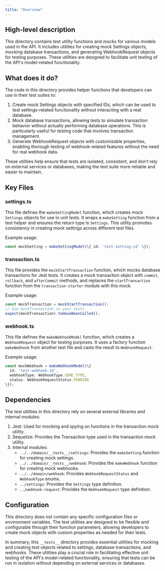 ```yaml
---
title: "Overview"
---
```


## High-level description
This directory contains test utility functions and mocks for various models used in the API. It includes utilities for creating mock Settings objects, mocking database transactions, and generating WebhookRequest objects for testing purposes. These utilities are designed to facilitate unit testing of the API's model-related functionality.

## What does it do?
The code in this directory provides helper functions that developers can use in their test suites to:

1. Create mock Settings objects with specified IDs, which can be used to test settings-related functionality without interacting with a real database.
2. Mock database transactions, allowing tests to simulate transaction behavior without actually performing database operations. This is particularly useful for testing code that involves transaction management.
3. Generate WebhookRequest objects with customizable properties, enabling thorough testing of webhook-related features without the need for real webhook data.

These utilities help ensure that tests are isolated, consistent, and don't rely on external services or databases, making the test suite more reliable and easier to maintain.

## Key Files

### settings.ts
This file defines the `makeSettingModel` function, which creates mock `Settings` objects for use in unit tests. It wraps a `makeSetting` function from a test helper and ensures the return type is `Settings`. This utility promotes consistency in creating mock settings across different test files.

Example usage:
```typescript
const mockSetting = makeSettingModel(\{ id: 'test-setting-id' \});
```

### transaction.ts
This file provides the `mockStartTransaction` function, which mocks database transactions for Jest tests. It creates a mock transaction object with `commit`, `rollback`, and `afterCommit` methods, and replaces the `startTransaction` function from the `transaction-starter` module with this mock.

Example usage:
```typescript
const mockTransaction = mockStartTransaction();
// Use mockTransaction in your tests
expect(mockTransaction).toHaveBeenCalled();
```

### webhook.ts
This file defines the `makeWebhookModel` function, which creates a `WebhookRequest` object for testing purposes. It uses a factory function `makeWebhook` from another test file and casts the result to `WebhookRequest`.

Example usage:
```typescript
const mockWebhook = makeWebhookModel(\{
  id: 'test-webhook-id',
  webhookType: WebhookType.SOME_TYPE,
  status: WebhookRequestStatus.PENDING
\});
```

## Dependencies
The test utilities in this directory rely on several external libraries and internal modules:

1. Jest: Used for mocking and spying on functions in the transaction mock utility.
2. Sequelize: Provides the Transaction type used in the transaction mock utility.
3. Internal modules:
   - `../../domain/__tests__/settings`: Provides the `makeSetting` function for creating mock settings.
   - `../../domain/__tests__/webhook`: Provides the `makeWebhook` function for creating mock webhooks.
   - `../../domain/webhook`: Provides `WebhookRequestStatus` and `WebhookType` enums.
   - `../settings`: Provides the `Settings` type definition.
   - `../webhook-request`: Provides the `WebhookRequest` type definition.

## Configuration
This directory does not contain any specific configuration files or environment variables. The test utilities are designed to be flexible and configurable through their function parameters, allowing developers to create mock objects with custom properties as needed for their tests.

In summary, this `__tests__` directory provides essential utilities for mocking and creating test objects related to settings, database transactions, and webhooks. These utilities play a crucial role in facilitating effective unit testing of the API's model-related functionality, ensuring that tests can be run in isolation without depending on external services or databases.
